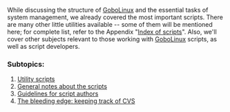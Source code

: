 {{ToC}}

While discussing the structure of [[GoboLinux]] and the essential tasks of system management, we already covered the most important scripts. There are many other little utilities available -- some of them will be mentioned here; for complete list, refer to the Appendix "[[Index of scripts]]". Also, we'll cover other subjects relevant to those working with [[GoboLinux]] scripts, as well as script developers.


===  Subtopics: ===
# [[Utility scripts]]
# [[General notes about the scripts]]
# [[Guidelines for script authors]]
# [[The bleeding edge: keeping track of CVS]]


{{Handbook}}